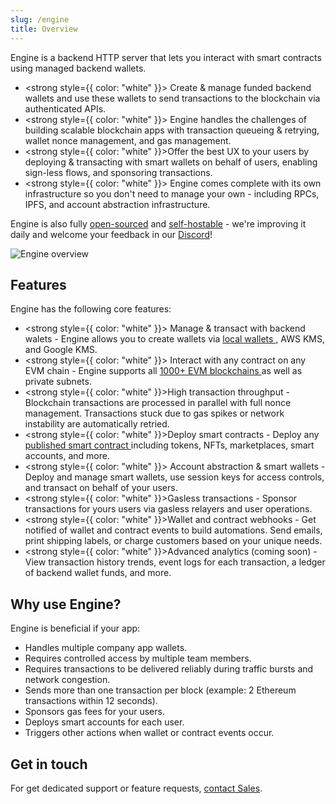 ```yaml
---
slug: /engine
title: Overview
---
```



Engine is a backend HTTP server that lets you interact with smart contracts
using managed backend wallets.

- <strong style={{ color: "white" }}>
    Create & manage funded backend wallets
  </strong> and use these wallets to send transactions to the blockchain via authenticated
  APIs.
- <strong style={{ color: "white" }}>
    Engine handles the challenges of building scalable blockchain apps
  </strong> with transaction queueing & retrying, wallet nonce management, and gas
  management.
- <strong style={{ color: "white" }}>Offer the best UX to your users</strong> by
  deploying & transacting with smart wallets on behalf of users, enabling sign-less
  flows, and sponsoring transactions.
- <strong style={{ color: "white" }}>
    Engine comes complete with its own infrastructure
  </strong> so you don't need to manage your own - including RPCs, IPFS, and account
  abstraction infrastructure.

Engine is also fully [open-sourced](https://github.com/thirdweb-dev/engine) and [self-hostable](/engine/getting-started) - we're improving it daily and welcome your feedback in our [Discord](https://discord.gg/thirdweb)!

![Engine overview](./assets/engine-docs-diagram-updated.svg)

<div>
  <div className="col col--12" style={{ padding: 8 }}>
    <QuickstartCard
      name="Getting Started"
      link="/engine/getting-started"
      description="Get started by running your own engine instance & using it to interact with a smart contract."
      image="/assets/icons/leadership.png"
    />
  </div>
</div>

## Features

Engine has the following core features:

- <strong style={{ color: "white" }}>
    Manage & transact with backend walets
  </strong> - Engine allows you to create wallets via <a href="/wallet/local-wallet">
    local wallets
  </a>
  , AWS KMS, and Google KMS.
- <strong style={{ color: "white" }}>
    Interact with any contract on any EVM chain
  </strong> - Engine supports all <a href="https://thirdweb.com/chainlist">
    1000+ EVM blockchains
  </a> as well as private subnets.
- <strong style={{ color: "white" }}>High transaction throughput</strong> - Blockchain
  transactions are processed in parallel with full nonce management. Transactions
  stuck due to gas spikes or network instability are automatically retried.
- <strong style={{ color: "white" }}>Deploy smart contracts</strong> - Deploy any <a href="https://thirdweb.com/explore">
    published smart contract
  </a> including tokens, NFTs, marketplaces, smart accounts, and more.
- <strong style={{ color: "white" }}>
    Account abstraction & smart wallets
  </strong> - Deploy and manage smart wallets, use session keys for access controls,
  and transact on behalf of your users.
- <strong style={{ color: "white" }}>Gasless transactions</strong> - Sponsor transactions
  for yours users via gasless relayers and user operations.
- <strong style={{ color: "white" }}>Wallet and contract webhooks</strong> - Get
  notified of wallet and contract events to build automations. Send emails, print
  shipping labels, or charge customers based on your unique needs.
- <strong style={{ color: "white" }}>Advanced analytics (coming soon)</strong> -
  View transaction history trends, event logs for each transaction, a ledger of backend
  wallet funds, and more.

## Why use Engine?

Engine is beneficial if your app:

- Handles multiple company app wallets.
- Requires controlled access by multiple team members.
- Requires transactions to be delivered reliably during traffic bursts and network congestion.
- Sends more than one transaction per block (example: 2 Ethereum transactions within 12 seconds).
- Sponsors gas fees for your users.
- Deploys smart accounts for each user.
- Triggers other actions when wallet or contract events occur.

## Get in touch

For get dedicated support or feature requests, [contact Sales](https://thirdweb.com/contact-us).

